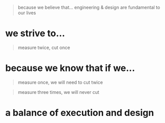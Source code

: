 > because we believe that...
> engineering & design are fundamental to our lives

# we strive to...
>measure twice, cut once

# because we know that if we...
>measure once, we will need to cut twice

>measure three times, we will never cut

# a balance of execution and design